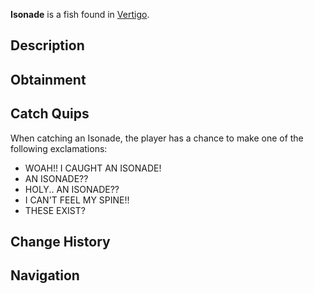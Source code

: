 {{FishInfobox
|image          = Isonade.png
|rarity         = Mythical
|sea            = First Sea
|location       = [[Vertigo]]
|sublocation    = 
|sources        = Fishing Rod
|radar_location = 
|prog_speed     = -50
|xp             = 1200
|weather        = 
|time           = 
|season         = 
|bait           = Truffle Worm
|base_weight    = 1300
|base_value     = 8000
|weight_range   = 700
|base_chance    = 0.1
|base_resil     = 8
}}
'''Isonade''' is a {{Rarity|Mythical}} fish found in [[Vertigo]].

== Description ==
{{Description|The Isonade is a sinister creature that is assumed extinct. They are seeming to be a dream that is possible to be caught and captured. They only circle near Strange Whirlpools, can they even sometimes can be the cause for one.|Bestiary Entry}}

== Obtainment ==
{{Description|Can be found when fishing in a strange whirlpool.|Bestiary Hint}}
{{Fish Availability|
Ocean/Strange Whirlpool
|top_rods      = 
Leviathan's Fang Rod\57829.82\256877.76;
Free Spirit Rod\52485.24\266043.64;
Great Rod of Oscar\46150.8\152926.31;
Trident Rod\44763.37\240389.25;
Ethereal Prism Rod\43768.86\157249.17;
Resourceful Rod\33107.47\124375.28;
Destiny Rod\34225.42\118121.7;
Azure Of Lagoon\41945.29\182748.17;
No-Life Rod\42410.25\172236.11;
Treasure Rod\35018.51\134495.46;
Rod Of The Depths\34221.74\132116.22;
Carrot Rod\38685.82\149868.51;
Astralhook Rod\43703.51\159749.57;
Seraphic Rod\42532.42\161389.01;
Challenger's Rod\40157.71\158061.87;
Rod Of The Forgotten Fang\39017.76\153875.97;
Blazebringer Rod\35790.89\147025.94;
Rod Of The Exalted One\34058.57\128647.69;
Zeus Rod\33410.12\137230.93;
Verdant Shear Rod\33153.56\140155.33;
Depthseeker Rod\30814.52\133863.15;
Avalanche Rod\27288.22\116163.92;
Volcanic Rod\26073.68\108264.55;
Steady Rod\8745.23\41530.98
|recommended   = Trident Rod
}}

== Catch Quips ==
When catching an Isonade, the player has a chance to make one of the following exclamations:
* WOAH!! I CAUGHT AN ISONADE!
* AN ISONADE??
* HOLY.. AN ISONADE??
* I CAN'T FEEL MY SPINE!!
* THESE EXIST?

== Change History ==
{{Change History|{{subst:Current Version}}}}

== Navigation ==
{{Fish Navbox|Vertigo}}